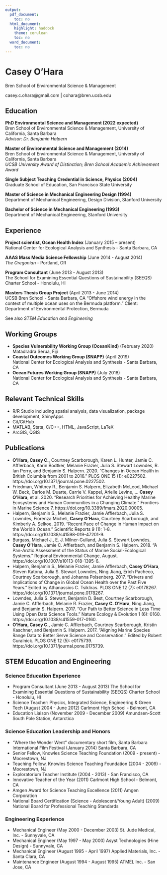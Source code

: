 ```yaml
---
output:
  pdf_document:
    toc: no
  html_document:
    highlight: haddock
    theme: cerulean
    toc: no
  word_document:
    toc: no
---
```


# Casey O'Hara

Bren School of Environmental Science & Management

casey.c.ohara@gmail.com | cohara@bren.ucsb.edu
<!-- ## Curriculum Vitae {.tabset} -->

<!-- ### Education and Experience -->

## Education

__PhD Environmental Science and Management (2022 expected)__<br>
Bren School of Environmental Science & Management, University of California, Santa Barbara<br>
_Advisor: Dr. Benjamin Halpern_
<!-- * Committee:  -->

__Master of Environmental Science and Management (2014)__<br>
Bren School of Environmental Science & Management, University of California, Santa Barbara<br>
_UCSB University Award of Distinction; Bren School Academic Achievement Award_

__Single Subject Teaching Credential in Science, Physics (2004)__<br>
Graduate School of Education, San Francisco State University

__Master of Science in Mechanical Engineering Design (1994)__<br>
Department of Mechanical Engineering, Design Division, Stanford University

__Bachelor of Science in Mechanical Engineering (1993)__<br>
Department of Mechanical Engineering, Stanford University

## Experience

__Project scientist, Ocean Health Index__ (January 2015 – present) <br>
National Center for Ecological Analysis and Synthesis - Santa Barbara, CA

__AAAS Mass Media Science Fellowship__ (June 2014 - August 2014) <br>
_The Oregonian_ - Portland, OR

__Program Consultant__ (June 2013 - August 2013) <br>
The School for Examining Essential Questions of Sustainability (SEEQS) Charter School - Honolulu, HI

__Masters Thesis Group Project__ (April 2013 - June 2014) <br>
UCSB Bren School - Santa Barbara, CA “Offshore wind energy in the context of multiple ocean uses on the Bermuda platform.” Client: Department of Environmental Protection, Bermuda

See also _STEM Education and Engineering_

## Working Groups

* __Species Vulnerability Working Group (OceanKind)__ (February 2020) <br>
Matadradra Serua, Fiji
* __Coastal Outcomes Working Group (SNAPP)__ (April 2019) <br>
National Center for Ecological Analysis and Synthesis - Santa Barbara, CA
* __Ocean Futures Working Group (SNAPP)__ (July 2018) <br>
National Center for Ecological Analysis and Synthesis - Santa Barbara, CA


## Relevant Technical Skills

*	R/R Studio including spatial analysis, data visualization, package development, ShinyApps
* Git/GitHub
*	MATLAB, Stata, C/C++, HTML, JavaScript, LaTeX
*	ArcGIS, QGIS

## Publications

* __O'Hara, Casey C.__, Courtney Scarborough, Karen L. Hunter, Jamie C. Afflerbach, Karin Bodtker, Melanie Frazier, Julia S. Stewart Lowndes, R. Ian Perry, and Benjamin S. Halpern. 2020. “Changes in Ocean Health in British Columbia from 2001 to 2016.” PLOS ONE 15 (1): e0227502. https://doi.org/10.1371/journal.pone.0227502.
* Friedman, Whitney R., Benjamin S. Halpern, Elizabeth McLeod, Michael W. Beck, Carlos M. Duarte, Carrie V. Kappel, Arielle Levine, ... __Casey O'Hara__, et al. 2020. “Research Priorities for Achieving Healthy Marine Ecosystems and Human Communities in a Changing Climate.” Frontiers in Marine Science 7. https://doi.org/10.3389/fmars.2020.00005.
* Halpern, Benjamin S., Melanie Frazier, Jamie Afflerbach, Julia S. Lowndes, Fiorenza Micheli, __Casey O'Hara__, Courtney Scarborough, and Kimberly A. Selkoe. 2019. “Recent Pace of Change in Human Impact on the World's Ocean.” Scientific Reports 9 (1): 1–8. https://doi.org/10.1038/s41598-019-47201-9.
* Burgass, Michael J., E. J. Milner-Gulland, Julia S. Stewart Lowndes, __Casey O'Hara__, Jamie C. Afflerbach, and Benjamin S. Halpern. 2018. “A Pan-Arctic Assessment of the Status of Marine Social-Ecological Systems.” Regional Environmental Change, August. https://doi.org/10.1007/s10113-018-1395-6.
* Halpern, Benjamin S., Melanie Frazier, Jamie Afflerbach, __Casey O'Hara__, Steven Katona, Julia S. Stewart Lowndes, Ning Jiang, Erich Pacheco, Courtney Scarborough, and Johanna Polsenberg. 2017. “Drivers and Implications of Change in Global Ocean Health over the Past Five Years.” Edited by Athanassios C. Tsikliras. PLOS ONE 12 (7): e0178267. https://doi.org/10.1371/journal.pone.0178267.
* Lowndes, Julia S. Stewart, Benjamin D. Best, Courtney Scarborough, Jamie C. Afflerbach, Melanie R. Frazier, __Casey C. O'Hara__, Ning Jiang, and Benjamin S. Halpern. 2017. “Our Path to Better Science in Less Time Using Open Data Science Tools.” Nature Ecology & Evolution 1 (6): 0160. https://doi.org/10.1038/s41559-017-0160.
* __O'Hara, Casey C.__, Jamie C. Afflerbach, Courtney Scarborough, Kristin Kaschner, and Benjamin S. Halpern. 2017. “Aligning Marine Species Range Data to Better Serve Science and Conservation.” Edited by Robert Guralnick. PLOS ONE 12 (5): e0175739. https://doi.org/10.1371/journal.pone.0175739.

\newpage
## STEM Education and Engineering

### Science Education Experience

<!-- * (TA position) -->
<!-- * (Unit design, Lever coaching, Exploratorium workshop) -->
* Program Consultant (June 2013 - August 2013) The School for Examining Essential Questions of Sustainability (SEEQS) Charter School - Honolulu, HI
* Science Teacher: Physics, Integrated Science, Engineering & Green Tech (August 2004 - June 2012) Carlmont High School - Belmont, CA
* Education Liaison (November 2009 - December 2009) Amundsen-Scott South Pole Station, Antarctica

### Science Education Leadership and Honors

* “Where the Wonder Went” documentary short film, Santa Barbara International Film Festival (January 2014) Santa Barbara, CA
* Senior Fellow, Knowles Science Teaching Foundation (2009 - present) - Moorestown, NJ
* Teaching Fellow, Knowles Science Teaching Foundation (2004 - 2009) - Moorestown, NJ
* Exploratorium Teacher Institute (2004 - 2013) - San Francisco, CA
* Innovative Teacher of the Year (2011) Carlmont High School - Belmont, CA
* Amgen Award for Science Teaching Excellence (2011) Amgen Corporation 
* National Board Certification (Science - Adolescent/Young Adult) (2009) National Board for Professional Teaching Standards

### Engineering Experience

* Mechanical Engineer (May 2000 - December 2003) St. Jude Medical, Inc. - Sunnyvale, CA 
* Mechanical Engineer (May 1997 - May 2000) Asyst Technologies (Hine Design) - Sunnyvale, CA 
* Mechanical Engineer (August 1995 - April 1997) Applied Materials, Inc. - Santa Clara, CA 
* Maintenance Engineer (August 1994 - August 1995) ATMEL Inc. - San Jose, CA 


